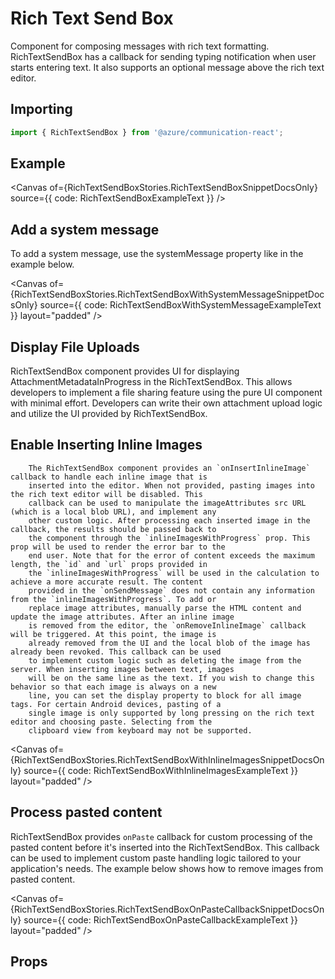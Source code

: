 

<Meta of={RichTextSendBoxStories} />

<SingleLineBetaBanner />

# Rich Text Send Box

Component for composing messages with rich text formatting. RichTextSendBox has a callback for sending typing notification when user starts entering text. It also supports an optional message above the rich text editor.

## Importing

```ts
import { RichTextSendBox } from '@azure/communication-react';
```

## Example

<Canvas of={RichTextSendBoxStories.RichTextSendBoxSnippetDocsOnly} source={{ code: RichTextSendBoxExampleText }} />

## Add a system message

To add a system message, use the systemMessage property like in the example below.

<Canvas
  of={RichTextSendBoxStories.RichTextSendBoxWithSystemMessageSnippetDocsOnly}
  source={{ code: RichTextSendBoxWithSystemMessageExampleText }}
  layout="padded"
/>

## Display File Uploads

<DetailedBetaBanner />
RichTextSendBox component provides UI for displaying AttachmentMetadataInProgress in the RichTextSendBox. This allows
developers to implement a file sharing feature using the pure UI component with minimal effort. Developers can write
their own attachment upload logic and utilize the UI provided by RichTextSendBox.
<Canvas
  of={RichTextSendBoxStories.RichTextSendBoxAttachmentUploadsSnippetDocsOnly}
  source={{ code: RichTextSendBoxAttachmentUploadsExampleText }}
  layout="padded"
/>

## Enable Inserting Inline Images

        The RichTextSendBox component provides an `onInsertInlineImage` callback to handle each inline image that is
        inserted into the editor. When not provided, pasting images into the rich text editor will be disabled. This
        callback can be used to manipulate the imageAttributes src URL (which is a local blob URL), and implement any
        other custom logic. After processing each inserted image in the callback, the results should be passed back to
        the component through the `inlineImagesWithProgress` prop. This prop will be used to render the error bar to the
        end user. Note that for the error of content exceeds the maximum length, the `id` and `url` props provided in
        the `inlineImagesWithProgress` will be used in the calculation to achieve a more accurate result. The content
        provided in the `onSendMessage` does not contain any information from the `inlineImagesWithProgress`. To add or
        replace image attributes, manually parse the HTML content and update the image attributes. After an inline image
        is removed from the editor, the `onRemoveInlineImage` callback will be triggered. At this point, the image is
        already removed from the UI and the local blob of the image has already been revoked. This callback can be used
        to implement custom logic such as deleting the image from the server. When inserting images between text, images
        will be on the same line as the text. If you wish to change this behavior so that each image is always on a new
        line, you can set the display property to block for all image tags. For certain Android devices, pasting of a
        single image is only supported by long pressing on the rich text editor and choosing paste. Selecting from the
        clipboard view from keyboard may not be supported.

<Canvas
  of={RichTextSendBoxStories.RichTextSendBoxWithInlineImagesSnippetDocsOnly}
  source={{ code: RichTextSendBoxWithInlineImagesExampleText }}
  layout="padded"
/>

## Process pasted content

RichTextSendBox provides `onPaste` callback for custom processing of the pasted content before it's inserted into the RichTextSendBox. This callback can be used to implement custom paste handling logic tailored to your application's needs. The example below shows how to remove images from pasted content.

<Canvas
  of={RichTextSendBoxStories.RichTextSendBoxOnPasteCallbackSnippetDocsOnly}
  source={{ code: RichTextSendBoxOnPasteCallbackExampleText }}
  layout="padded"
/>

## Props

<ArgTypes of={RichTextSendBox} />
